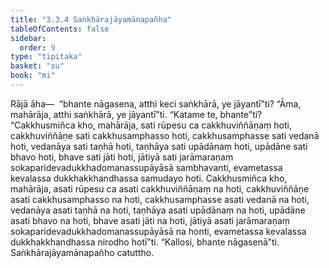 ```yaml
---
title: "3.3.4 Saṅkhārajāyamānapañha"
tableOfContents: false
sidebar:
  order: 9
type: "tipitaka"
basket: "su"
book: "mi"
---
```



<DynamicBreadcrumb />

<Division number="52" book="mi" bookNo="28">

<Paragraph number="242" book="mi">
Rājā āha—  “bhante nāgasena, atthi keci saṅkhārā, ye jāyantī”ti? “Āma, mahārāja, atthi saṅkhārā, ye jāyantī”ti. “Katame te, bhante”ti? “Cakkhusmiñca kho, mahārāja, sati rūpesu ca cakkhuviññāṇaṃ hoti, cakkhuviññāṇe sati cakkhusamphasso hoti, cakkhusamphasse sati vedanā hoti, vedanāya sati taṇhā hoti, taṇhāya sati upādānaṃ hoti, upādāne sati bhavo hoti, bhave sati jāti hoti, jātiyā sati jarāmaraṇaṃ sokaparidevadukkhadomanassupāyāsā sambhavanti, evametassa kevalassa dukkhakkhandhassa samudayo hoti. Cakkhusmiñca kho, mahārāja, asati rūpesu ca asati cakkhuviññāṇaṃ na hoti, cakkhuviññāṇe asati cakkhusamphasso na hoti, cakkhusamphasse asati vedanā na hoti, vedanāya asati taṇhā na hoti, taṇhāya asati upādānaṃ na hoti, upādāne asati bhavo na hoti, bhave asati jāti na hoti, jātiyā asati jarāmaraṇaṃ sokaparidevadukkhadomanassupāyāsā na honti, evametassa kevalassa dukkhakkhandhassa nirodho hotī”ti.
</Paragraph>

<Paragraph number="243" book="mi">
“Kallosi, bhante nāgasenā”ti.

</Paragraph>
</Division>

<Paragraph number="244" type="center" book="mi">
Saṅkhārajāyamānapañho catuttho.
</Paragraph>